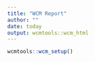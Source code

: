 ```yaml
---
title: "WCM Report"
author: ""
date: today
output: wcmtools::wcm_html
---
```


```r

wcmtools::wcm_setup()

```


